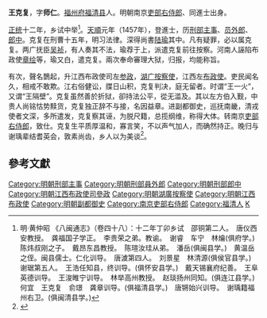'''王克复'''，字'''师仁'''。[[福州府|福州府]][[福清县|福清县]]人。明朝南京[[吏部右侍郎|吏部右侍郎]]、同進士出身。

[[正统_(年号)|正统]]十二年，乡试中举<ref>明·黄仲昭 《八闽通志》（卷四十八）：十二年丁卯乡试　邵铜第二人。　唐仪西安教授。　龚福国子学正。　李贵荣之弟。教谕。　谢睿　车宁　林爚(俱府学。)　陈炜叔刚之子。　戴昂东昌教授。　陈瑄汝珪从弟。　潘岳(俱闽县学。)　黄温岳之侄。闽县儒士。仁化训导。　唐澞第四人。　刘景星　林清源(俱侯官县学。)　谢琚第五人。　王浩任知县，终训导。(俱怀安县学。)　戴天锡襄府纪善。　王阜英德训导。　王浚睢宁训导。　林举高州教授。　赵琰扬州同知。(俱连江县学。)　何宜　王克复　俞璟　龚章训导。(俱福清县学。)　唐锵始兴训导。　谢瑀籍福州右卫。(俱闽清县学。) </ref>。[[天顺_(明朝)|天順]]元年（1457年），登進士，历[[刑部|刑部]][[主事|主事]]、[[员外郎|员外郎]]、[[郎中_(官职)|郎中]]。克复在刑曹十五年，明习法律。深得尚書[[陆瑜|陆瑜]]其中。凡有疑罪，必以属克复。两广抚臣[[吴祯|吴祯]]，有人奏其不法，瑜荐于上，派遣克复前往按察。河南人誣陷布政使[[章绘|章绘]]等，瑜又白，遣克复。兩次奉命審理大狱，归报，均能称旨。

有次，聲名鵲起，升江西布政使司左[[参政|参政]]，[[湖广|湖广]][[按察使|按察使]]，江西左[[布政使|布政使]]。吏民闻名久，相戒不敢欺。江右俗健讼，牒日山积，克复判决，庭无留者。时谓“王一火”，又谓“王隔壁”。克复虽然善於折狱，卻持法公平，從无滥及。其以左方伯入觐，中贵人尚铭怙势黩货，克复独正辞不与接，名因益章。进副都御史，巡抚南畿，清戎使者文深，多所遣发，克复察其诬，为脱尺籍，总揽纲维，称得大体。转南京[[吏部右侍郎|吏部右侍郎]]，致仕。克复生平质厚温和，寡言笑，不以声气加人，而确然持正。晚归与谢瑀辈结耆英会，敦素尚齿，乡人以为美谈<ref>{{cite web|title=《福州府志（清·乾隆）》选举四|url=http://www.fzdqw.com/ShowText.asp?ToBook=1411&index=96&|publisher=福州地情网|accessdate=2014-05-04|deadurl=yes|archiveurl=https://web.archive.org/web/20140504191714/http://www.fzdqw.com/ShowText.asp?ToBook=1411&index=96&|archivedate=2014-05-04}}</ref>。

==參考文獻==
{{Reflist|2}}

{{天順元年丁丑科殿試金榜}}
{{明朝官员小作品}}
{{DEFAULTSORT:W}}
[[Category:明朝刑部主事|Category:明朝刑部主事]]
[[Category:明朝刑部員外郎|Category:明朝刑部員外郎]]
[[Category:明朝刑部郎中|Category:明朝刑部郎中]]
[[Category:明朝江西布政使司參政|Category:明朝江西布政使司參政]]
[[Category:明朝湖廣按察使|Category:明朝湖廣按察使]]
[[Category:明朝江西布政使|Category:明朝江西布政使]]
[[Category:明朝副都御史|Category:明朝副都御史]]
[[Category:南京吏部右侍郎|Category:南京吏部右侍郎]]
[[Category:福清人|Category:福清人]]
[[Category:王姓|K]]